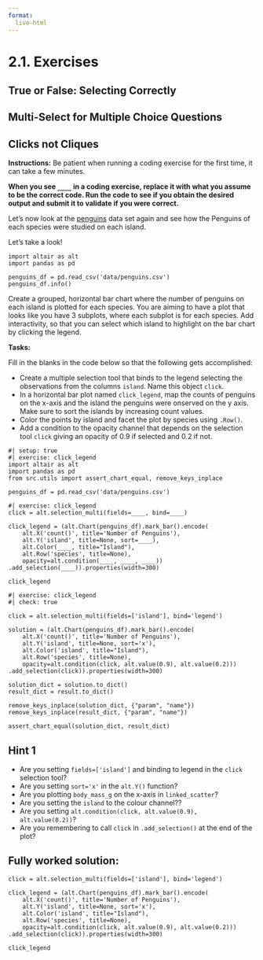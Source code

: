 ```yaml
---
format:
  live-html
---
```


<script src='../../src/quiz.js'></script>  <!-- Only needed once per page -->

# 2.1. Exercises

## True or False: Selecting Correctly

<div id='mcq1'></div>
<script>
    generateQuiz(
        'mcq1',
        'True or False',
        'In Altair, click selections can be bound to another chart or the legend.',
        {
        'True': 'Great work! This is a great feature of Altair!',
        'False': 'Try again! In the previous slides we showed you how to do both of these things!'
        },
        'True',
    );
</script>

<div id='mcq2'></div>
<script>
    generateQuiz(
        'mcq2',
        'True or False',
        'Interactive features in Altair are only possible for scatter plots and bar charts.',
        {
        'True': 'Are you sure? What about the interactive maps we saw in the last few slides?',
        'False': 'Great work! You can use Altair to create interactive features with any chart you can make in Altair!'
        },
        'False',
    );
</script>

## Multi-Select for Multiple Choice Questions

<div id='mcq3'></div>
<script>
    generateQuiz(
        'mcq3',
        'True or False',
        'Which method in Altair would allow us to use a brush selection in one chart to filter data to highlight in another chart in?',
        {
        '<code>.transform_filter()</code>': 'Nice work! <code>.transform_filter()</code> let´s you use a brush selection for filtering data in another chart!',
        '<code>.interactive()</code>': 'Try again! <code>.interactive()</code> let´s you add zooming and panning functionality!',
        '<code>.add_selection()</code>': 'Try again! <code>.add_selection()</code> let´s you add click highlighting functionality!'
        },
        '<code>.transform_filter()</code>',
    );
</script>

## Clicks not Cliques

**Instructions:**
Be patient when running a coding exercise for the first time, it can take a few minutes.

**When you see `____` in a coding exercise, replace it with what you assume to be the correct code. Run the code to see if you obtain the desired output and submit it to validate if you were correct.**

Let’s now look at the [penguins](https://www.kaggle.com/parulpandey/palmer-archipelago-antarctica-penguin-data) data set again and see how the Penguins of each species were studied on each island.

Let’s take a look!

```pyodide
import altair as alt
import pandas as pd

penguins_df = pd.read_csv('data/penguins.csv')
penguins_df.info()
```

Create a grouped, horizontal bar chart where the number of penguins on each island is plotted for each species. You are aiming to have a plot that looks like you have 3 subplots, where each subplot is for each species. Add interactivity, so that you can select which island to highlight on the bar chart by clicking the legend. 

**Tasks:**

Fill in the blanks in the code below so that the following gets accomplished:

- Create a multiple selection tool that binds to the legend selecting the observations from the columns `island`. Name this object `click`. 
- In a horizontal bar plot named `click_legend`, map the counts of penguins on the x-axis and the island the penguins were onserved on the y axis. Make sure to sort the islands by increasing count values. 
- Color the points by island and facet the plot by species using `.Row()`. 
- Add a condition to the opacity channel that depends on the selection tool `click` giving an opacity of 0.9 if selected and 0.2 if not. 


```pyodide
#| setup: true
#| exercise: click_legend
import altair as alt
import pandas as pd
from src.utils import assert_chart_equal, remove_keys_inplace

penguins_df = pd.read_csv('data/penguins.csv')
```

```pyodide
#| exercise: click_legend
click = alt.selection_multi(fields=____, bind=____)

click_legend = (alt.Chart(penguins_df).mark_bar().encode(
    alt.X('count()', title='Number of Penguins'),
    alt.Y('island', title=None, sort=____),
    alt.Color(____, title="Island"),
    alt.Row('species', title=None),
    opacity=alt.condition(____, ____, ____))
.add_selection(____)).properties(width=300)

click_legend
```

```pyodide
#| exercise: click_legend
#| check: true

click = alt.selection_multi(fields=['island'], bind='legend')

solution = (alt.Chart(penguins_df).mark_bar().encode(
    alt.X('count()', title='Number of Penguins'),
    alt.Y('island', title=None, sort='x'),
    alt.Color('island', title="Island"),
    alt.Row('species', title=None),
    opacity=alt.condition(click, alt.value(0.9), alt.value(0.2)))
.add_selection(click)).properties(width=300)

solution_dict = solution.to_dict()
result_dict = result.to_dict()

remove_keys_inplace(solution_dict, {"param", "name"})
remove_keys_inplace(result_dict, {"param", "name"})

assert_chart_equal(solution_dict, result_dict)
```

:::: { .hint exercise="click_legend"}
::: { .callout-note collapse="false"}

## Hint 1

- Are you setting `fields=['island']` and binding to legend in the `click` selection tool?
- Are you setting `sort='x'` in the  `alt.Y()` function? 
- Are you plotting `body_mass_g` on the x-axis in `linked_scatter`?
- Are you setting the `island` to the colour channel?? 
- Are you setting `alt.condition(click, alt.value(0.9), alt.value(0.2))`?
- Are you remembering to call `click` in `.add_selection()` at the end of the plot?

:::
::::

:::: { .solution exercise="click_legend" }
::: { .callout-tip collapse="false"}

## Fully worked solution:

```pyodide
click = alt.selection_multi(fields=['island'], bind='legend')

click_legend = (alt.Chart(penguins_df).mark_bar().encode(
    alt.X('count()', title='Number of Penguins'),
    alt.Y('island', title=None, sort='x'),
    alt.Color('island', title="Island"),
    alt.Row('species', title=None),
    opacity=alt.condition(click, alt.value(0.9), alt.value(0.2)))
.add_selection(click)).properties(width=300)

click_legend
```

:::
::::